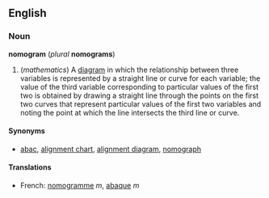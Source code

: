 ==English==
===Noun===
'''nomogram''' (''plural'' '''nomograms''')
{{wikipedia}}
#(''mathematics'') A [[diagram]] in which the relationship between three variables is represented by a straight line or curve for each variable; the value of the third variable corresponding to particular values of the first two is obtained by drawing a straight line through the points on the first two curves that represent particular values of the first two variables and noting the point at which the line intersects the third line or curve.

====Synonyms====
*[[abac]], [[alignment chart]], [[alignment diagram]], [[nomograph]]

====Translations====
*French: [[nomogramme]] ''m'', [[abaque]] ''m''